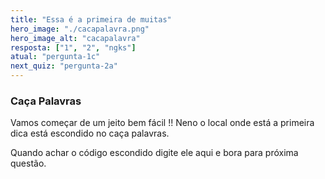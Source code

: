 ```yaml
---
title: "Essa é a primeira de muitas"
hero_image: "./cacapalavra.png"
hero_image_alt: "cacapalavra"
resposta: ["1", "2", "ngks"]
atual: "pergunta-1c"
next_quiz: "pergunta-2a"
---
```


### Caça Palavras

Vamos começar de um jeito bem fácil !!
Neno o local onde está a primeira dica está escondido no caça palavras.

Quando achar o código escondido digite ele aqui e bora para próxima questão.
